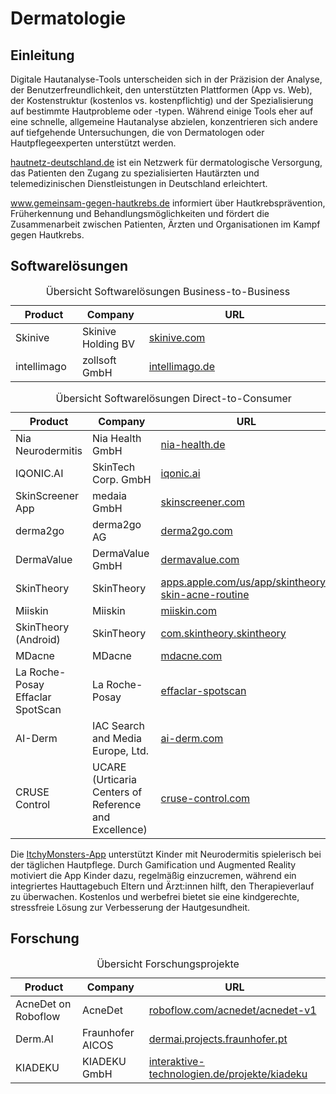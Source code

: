 # Dermatologie

## Einleitung

Digitale Hautanalyse-Tools unterscheiden sich in der Präzision der Analyse, der Benutzerfreundlichkeit, den unterstützten Plattformen (App vs. Web), der Kostenstruktur (kostenlos vs. kostenpflichtig) und der Spezialisierung auf bestimmte Hautprobleme oder -typen. Während einige Tools eher auf eine schnelle, allgemeine Hautanalyse abzielen, konzentrieren sich andere auf tiefgehende Untersuchungen, die von Dermatologen oder Hautpflegeexperten unterstützt werden. 

[hautnetz-deutschland.de](https://hautnetz-deutschland.de/) ist ein Netzwerk für dermatologische Versorgung, das Patienten den Zugang zu spezialisierten Hautärzten und telemedizinischen Dienstleistungen in Deutschland erleichtert.

[www.gemeinsam-gegen-hautkrebs.de](https://www.gemeinsam-gegen-hautkrebs.de/) informiert über Hautkrebsprävention, Früherkennung und Behandlungsmöglichkeiten und fördert die Zusammenarbeit zwischen Patienten, Ärzten und Organisationen im Kampf gegen Hautkrebs.

## Softwarelösungen

| Product                  | Company                  | URL                                                                 |
|--------------------------|--------------------------|---------------------------------------------------------------------|
| Skinive                  | Skinive Holding BV       | [skinive.com](https://skinive.com/de/for-specialists/)              |
| intellimago              | zollsoft GmbH            | [intellimago.de](https://intellimago.de)                            |

: Übersicht Softwarelösungen Business-to-Business

| Product                  | Company                  | URL                                                                 |
|--------------------------|--------------------------|---------------------------------------------------------------------|
| Nia Neurodermitis       | Nia Health GmbH          | [nia-health.de](https://www.nia-health.de/)                         |
| IQONIC.AI                | SkinTech Corp. GmbH      | [iqonic.ai](https://www.iqonic.ai/de)                               |
| SkinScreener App         | medaia GmbH              | [skinscreener.com](https://skinscreener.com)                        |
| derma2go                 | derma2go AG              | [derma2go.com](https://www.derma2go.com)                             |
| DermaValue                | DermaValue GmbH          | [dermavalue.com](https://www.dermavalue.com/de/)                    |
| SkinTheory               | SkinTheory               | [apps.apple.com/us/app/skintheory-skin-acne-routine](https://apps.apple.com/us/app/skintheory-skin-acne-routine/id1490049787) |
| Miiskin                  | Miiskin                  | [miiskin.com](https://miiskin.com/)                                  |
| SkinTheory (Android)     | SkinTheory               | [com.skintheory.skintheory](https://play.google.com/store/apps/details?id=com.skintheory.skintheory&pli=1) |
| MDacne                   | MDacne                   | [mdacne.com](https://www.mdacne.com/)                                |
| La Roche-Posay Effaclar SpotScan | La Roche-Posay      | [effaclar-spotscan](https://www.larocheposay.de/event/effaclar-spotscan) |
| AI-Derm                  | IAC Search and Media Europe, Ltd. | [ai-derm.com](https://ai-derm.com/)                                 |
| CRUSE Control            | UCARE (Urticaria Centers of Reference and Excellence) | [cruse-control.com](https://cruse-control.com/) |

: Übersicht Softwarelösungen Direct-to-Consumer

Die [ItchyMonsters-App](https://www.itchy-monsters.de/) unterstützt Kinder mit Neurodermitis spielerisch bei der täglichen Hautpflege. Durch Gamification und Augmented Reality motiviert die App Kinder dazu, regelmäßig einzucremen, während ein integriertes Hauttagebuch Eltern und Ärzt:innen hilft, den Therapieverlauf zu überwachen. Kostenlos und werbefrei bietet sie eine kindgerechte, stressfreie Lösung zur Verbesserung der Hautgesundheit.

## Forschung

| Product                  | Company                  | URL                                                                 |
|--------------------------|--------------------------|---------------------------------------------------------------------|
| AcneDet on Roboflow      | AcneDet                  | [roboflow.com/acnedet/acnedet-v1](https://universe.roboflow.com/acnedet/acnedet-v1) |
| Derm.AI                  | Fraunhofer AICOS         | [dermai.projects.fraunhofer.pt](http://dermai.projects.fraunhofer.pt/index.html) |
| KIADEKU | KIADEKU GmbH | [interaktive-technologien.de/projekte/kiadeku](https://www.interaktive-technologien.de/projekte/kiadeku) |

: Übersicht Forschungsprojekte
